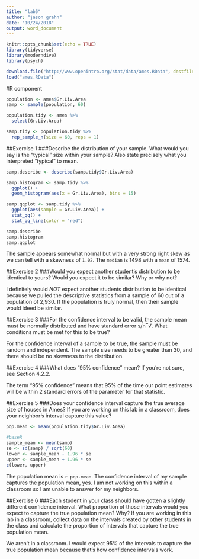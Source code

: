 ```yaml
---
title: "lab5"
author: "jason grahn"
date: "10/24/2018"
output: word_document
---
```


```r
knitr::opts_chunk$set(echo = TRUE)
library(tidyverse)
library(moderndive)
library(psych)

download.file("http://www.openintro.org/stat/data/ames.RData", destfile = "ames.RData")
load("ames.RData")

```

#R component

```r
population <- ames$Gr.Liv.Area
samp <- sample(population, 60)

population.tidy <- ames %>% 
  select(Gr.Liv.Area)

samp.tidy <- population.tidy %>% 
  rep_sample_n(size = 60, reps = 1)
```

##Exercise 1
###Describe the distribution of your sample. What would you say is the “typical” size within your sample? Also state precisely what you interpreted “typical” to mean.
```r
samp.describe <- describe(samp.tidy$Gr.Liv.Area)

samp.histogram <- samp.tidy %>% 
  ggplot() +
  geom_histogram(aes(x = Gr.Liv.Area), bins = 15)

samp.qqplot <- samp.tidy %>% 
  ggplot(aes(sample = Gr.Liv.Area)) + 
  stat_qq() +
  stat_qq_line(color = "red")

samp.describe
samp.histogram
samp.qqplot
```

The sample appears somewhat normal but with a very strong right skew as we can tell with a skewness of `1.02`. The `median` is 1498 with a `mean` of 1574. 

##Exercise 2
###Would you expect another student’s distribution to be identical to yours? Would you expect it to be similar? Why or why not?

I definitely would _NOT_ expect another students distribution to be identical because we pulled the descriptive statistics from a sample of 60 out of a population of 2,930. If the population is truly normal, then their sample would ideed be similar. 

##Exercise 3
###For the confidence interval to be valid, the sample mean must be normally distributed and have standard error s/n‾√. What conditions must be met for this to be true?

For the confidence interval of a sample to be true, the sample must be random and independent. The sample size needs to be greater than 30, and there should be no skewness to the distribution.

##Exercise 4
###What does “95% confidence” mean? If you’re not sure, see Section 4.2.2.

The term "95% confidence" means that 95% of the time our point estimates will be within 2 standard errors of the parameter for that statistic.

##Exercise 5
###Does your confidence interval capture the true average size of houses in Ames? If you are working on this lab in a classroom, does your neighbor’s interval capture this value?

```r
pop.mean <- mean(population.tidy$Gr.Liv.Area) 

#baseR
sample_mean <- mean(samp)
se <- sd(samp) / sqrt(60)
lower <- sample_mean - 1.96 * se
upper <- sample_mean + 1.96 * se
c(lower, upper)
```

The population mean is `r pop.mean`. The confidence interval of my sample captures the population mean, yes. I am not working on this within a classroom so I am unable to answer for my neighbors.


##Exercise 6
###Each student in your class should have gotten a slightly different confidence interval. What proportion of those intervals would you expect to capture the true population mean? Why? If you are working in this lab in a classroom, collect data on the intervals created by other students in the class and calculate the proportion of intervals that capture the true population mean.

We aren't in a classroom. I would expect 95% of the intervals to capture the true population mean because that's how confidence intervals work. 

